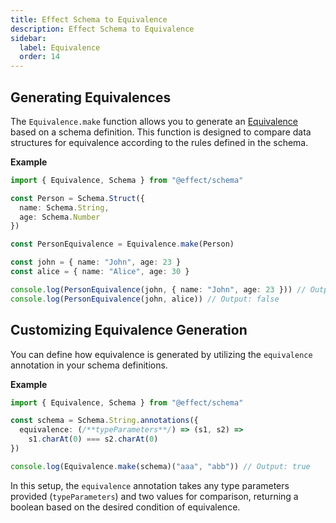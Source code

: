 ```yaml
---
title: Effect Schema to Equivalence
description: Effect Schema to Equivalence
sidebar:
  label: Equivalence
  order: 14
---
```


## Generating Equivalences

The `Equivalence.make` function allows you to generate an [Equivalence](https://effect-ts.github.io/effect/docs/schema/Equivalence.ts.html) based on a schema definition.
This function is designed to compare data structures for equivalence according to the rules defined in the schema.

**Example**

```ts twoslash
import { Equivalence, Schema } from "@effect/schema"

const Person = Schema.Struct({
  name: Schema.String,
  age: Schema.Number
})

const PersonEquivalence = Equivalence.make(Person)

const john = { name: "John", age: 23 }
const alice = { name: "Alice", age: 30 }

console.log(PersonEquivalence(john, { name: "John", age: 23 })) // Output: true
console.log(PersonEquivalence(john, alice)) // Output: false
```

## Customizing Equivalence Generation

You can define how equivalence is generated by utilizing the `equivalence` annotation in your schema definitions.

**Example**

```ts twoslash
import { Equivalence, Schema } from "@effect/schema"

const schema = Schema.String.annotations({
  equivalence: (/**typeParameters**/) => (s1, s2) =>
    s1.charAt(0) === s2.charAt(0)
})

console.log(Equivalence.make(schema)("aaa", "abb")) // Output: true
```

In this setup, the `equivalence` annotation takes any type parameters provided (`typeParameters`) and two values for comparison, returning a boolean based on the desired condition of equivalence.
